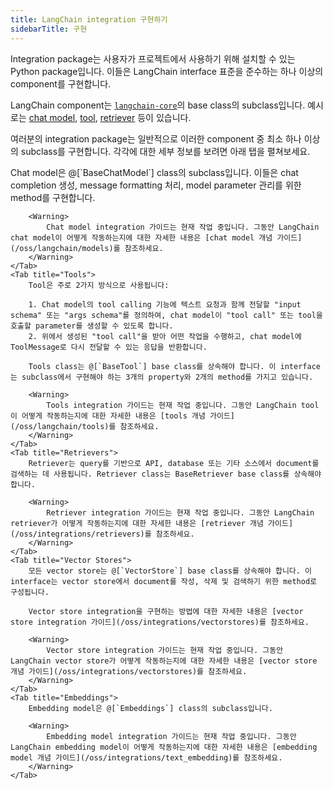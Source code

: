```yaml
---
title: LangChain integration 구현하기
sidebarTitle: 구현
---
```


Integration package는 사용자가 프로젝트에서 사용하기 위해 설치할 수 있는 Python package입니다. 이들은 LangChain interface 표준을 준수하는 하나 이상의 component를 구현합니다.

LangChain component는 [`langchain-core`](https://github.com/langchain-ai/langchain/tree/master/libs/core)의 base class의 subclass입니다. 예시로는 [chat model](/oss/integrations/chat), [tool](/oss/integrations/tools), [retriever](/oss/integrations/retrievers) 등이 있습니다.

여러분의 integration package는 일반적으로 이러한 component 중 최소 하나 이상의 subclass를 구현합니다. 각각에 대한 세부 정보를 보려면 아래 탭을 펼쳐보세요.

<Tabs>
    <Tab title="Chat Models">
        Chat model은 @[`BaseChatModel`] class의 subclass입니다. 이들은 chat completion 생성, message formatting 처리, model parameter 관리를 위한 method를 구현합니다.

        <Warning>
            Chat model integration 가이드는 현재 작업 중입니다. 그동안 LangChain chat model이 어떻게 작동하는지에 대한 자세한 내용은 [chat model 개념 가이드](/oss/langchain/models)를 참조하세요.
        </Warning>
    </Tab>
    <Tab title="Tools">
        Tool은 주로 2가지 방식으로 사용됩니다:

        1. Chat model의 tool calling 기능에 텍스트 요청과 함께 전달할 "input schema" 또는 "args schema"를 정의하여, chat model이 "tool call" 또는 tool을 호출할 parameter를 생성할 수 있도록 합니다.
        2. 위에서 생성된 "tool call"을 받아 어떤 작업을 수행하고, chat model에 ToolMessage로 다시 전달할 수 있는 응답을 반환합니다.

        Tools class는 @[`BaseTool`] base class를 상속해야 합니다. 이 interface는 subclass에서 구현해야 하는 3개의 property와 2개의 method를 가지고 있습니다.

        <Warning>
            Tools integration 가이드는 현재 작업 중입니다. 그동안 LangChain tool이 어떻게 작동하는지에 대한 자세한 내용은 [tools 개념 가이드](/oss/langchain/tools)를 참조하세요.
        </Warning>
    </Tab>
    <Tab title="Retrievers">
        Retriever는 query를 기반으로 API, database 또는 기타 소스에서 document를 검색하는 데 사용됩니다. Retriever class는 BaseRetriever base class를 상속해야 합니다.

        <Warning>
            Retriever integration 가이드는 현재 작업 중입니다. 그동안 LangChain retriever가 어떻게 작동하는지에 대한 자세한 내용은 [retriever 개념 가이드](/oss/integrations/retrievers)를 참조하세요.
        </Warning>
    </Tab>
    <Tab title="Vector Stores">
        모든 vector store는 @[`VectorStore`] base class를 상속해야 합니다. 이 interface는 vector store에서 document를 작성, 삭제 및 검색하기 위한 method로 구성됩니다.

        Vector store integration을 구현하는 방법에 대한 자세한 내용은 [vector store integration 가이드](/oss/integrations/vectorstores)를 참조하세요.

        <Warning>
            Vector store integration 가이드는 현재 작업 중입니다. 그동안 LangChain vector store가 어떻게 작동하는지에 대한 자세한 내용은 [vector store 개념 가이드](/oss/integrations/vectorstores)를 참조하세요.
        </Warning>
    </Tab>
    <Tab title="Embeddings">
        Embedding model은 @[`Embeddings`] class의 subclass입니다.

        <Warning>
            Embedding model integration 가이드는 현재 작업 중입니다. 그동안 LangChain embedding model이 어떻게 작동하는지에 대한 자세한 내용은 [embedding model 개념 가이드](/oss/integrations/text_embedding)를 참조하세요.
        </Warning>
    </Tab>
</Tabs>